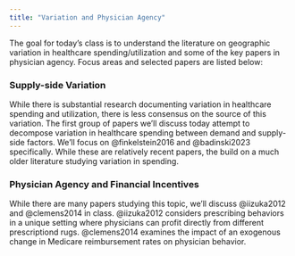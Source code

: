 ```yaml
---
title: "Variation and Physician Agency"
---
```


The goal for today's class is to understand the literature on geographic variation in healthcare spending/utilization and some of the key papers in physician agency. Focus areas and selected papers are listed below:

### Supply-side Variation
While there is substantial research documenting variation in healthcare spending and utilization, there is less consensus on the source of this variation. The first group of papers we'll discuss today attempt to decompose variation in healthcare spending between demand and supply-side factors. We'll focus on @finkelstein2016 and @badinski2023 specifically. While these are relatively recent papers, the build on a much older literature studying variation in spending.

### Physician Agency and Financial Incentives
While there are many papers studying this topic, we'll discuss @iizuka2012 and @clemens2014 in class. @iizuka2012 considers prescribing behaviors in a unique setting where physicians can profit directly from different prescriptiond rugs. @clemens2014 examines the impact of an exogenous change in Medicare reimbursement rates on physician behavior.

